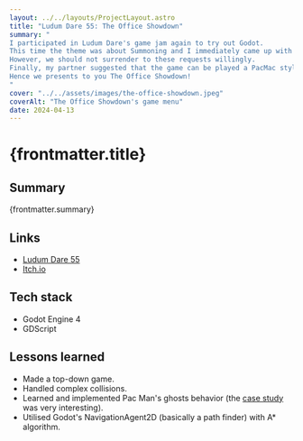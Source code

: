 ```yaml
---
layout: ../../layouts/ProjectLayout.astro
title: "Ludum Dare 55: The Office Showdown"
summary: "
I participated in Ludum Dare's game jam again to try out Godot.
This time the theme was about Summoning and I immediately came up with an idea of being summoned to endless meetings.
However, we should not surrender to these requests willingly. 
Finally, my partner suggested that the game can be played a PacMac style and we can actually fight back.
Hence we presents to you The Office Showdown!
"
cover: "../../assets/images/the-office-showdown.jpeg"
coverAlt: "The Office Showdown's game menu"
date: 2024-04-13
---
```


# {frontmatter.title}

## Summary

{frontmatter.summary}

## Links

- [Ludum Dare 55](https://ldjam.com/events/ludum-dare/55/the-office-showdown)
- [Itch.io](https://longv.itch.io/the-office-showdown)

## Tech stack

- Godot Engine 4
- GDScript

## Lessons learned

- Made a top-down game.
- Handled complex collisions.
- Learned and implemented Pac Man's ghosts behavior (the [case study]() was very interesting).
- Utilised Godot's NavigationAgent2D (basically a path finder) with A\* algorithm.
